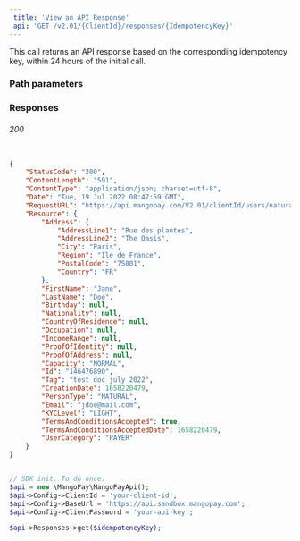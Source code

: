 ```yaml
---  
 title: 'View an API Response'  
 api: 'GET /v2.01/{ClientId}/responses/{IdempotencyKey}'  
---  
```


  

This call returns an API response based on the corresponding idempotency key, within 24 hours of the initial call.  

### Path parameters  

<IdempotencyKey />  

### Responses  

###### 200   

<StatusCodeResponse />  

<ContentLengthResponse />  

<ContentTypeResponse />  

<DateResponse />  

<RequestURLResponse />  

<ResourceResponse />  

 <ResponseExample>  

```json 200  

{
    "StatusCode": "200",
    "ContentLength": "591",
    "ContentType": "application/json; charset=utf-8",
    "Date": "Tue, 19 Jul 2022 08:47:59 GMT",
    "RequestURL": "https://api.mangopay.com/V2.01/clientId/users/natural",
    "Resource": {
        "Address": {
            "AddressLine1": "Rue des plantes",
            "AddressLine2": "The Oasis",
            "City": "Paris",
            "Region": "Ile de France",
            "PostalCode": "75001",
            "Country": "FR"
        },
        "FirstName": "Jane",
        "LastName": "Doe",
        "Birthday": null,
        "Nationality": null,
        "CountryOfResidence": null,
        "Occupation": null,
        "IncomeRange": null,
        "ProofOfIdentity": null,
        "ProofOfAddress": null,
        "Capacity": "NORMAL",
        "Id": "146476890",
        "Tag": "test doc july 2022",
        "CreationDate": 1658220479,
        "PersonType": "NATURAL",
        "Email": "jdoe@mail.com",
        "KYCLevel": "LIGHT",
        "TermsAndConditionsAccepted": true,
        "TermsAndConditionsAcceptedDate": 1658220479,
        "UserCategory": "PAYER"
    }
}  

 ```  

 </ResponseExample>  

<RequestExample>  
  
```php PHP  

// SDK init. To do once.
$api = new \MangoPay\MangoPayApi(); 
$api->Config->ClientId = 'your-client-id';
$api->Config->BaseUrl = 'https://api.sandbox.mangopay.com';
$api->Config->ClientPassword = 'your-api-key';

$api->Responses->get($idempotencyKey);  
```  

  
</RequestExample>